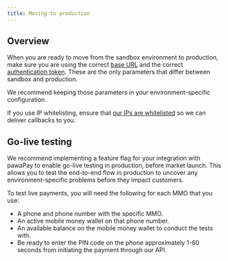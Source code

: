 ```yaml
---
title: Moving to production
---
```


## Overview

When you are ready to move from the sandbox environment to production, make sure you are using the correct [base URL](/using_the_api#where-is-the-api) and the correct [authentication token](/using_the_api#authentication). 
These are the only parameters that differ between sandbox and production.

<Tip>We recommend keeping those parameters in your environment-specific configuration.</Tip>

If you use IP whitelisting, ensure that [our IPs are whitelisted](/using_the_api#callback-urls) so we can deliver callbacks to you.

## Go-live testing

We recommend implementing a feature flag for your integration with pawaPay to enable go-live testing in production, before market launch. 
This allows you to test the end-to-end flow in production to uncover any environment-specific problems before they impact customers.

To test live payments, you will need the following for each MMO that you use:

* A phone and phone number with the specific MMO.
* An active mobile money wallet on that phone number.
* An available balance on the mobile money wallet to conduct the tests with.
* Be ready to enter the PIN code on the phone approximately 1-60 seconds from initiating the payment through our API.
